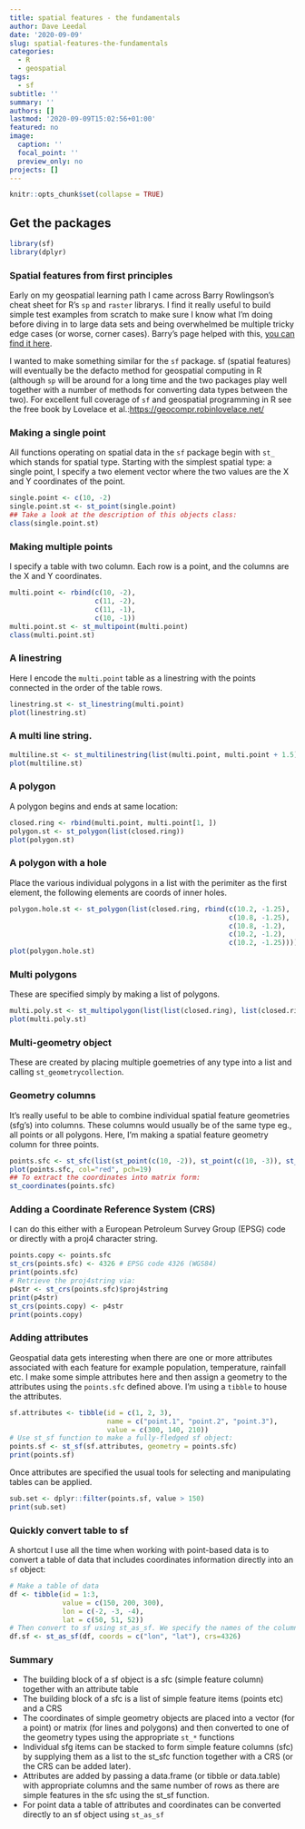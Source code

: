 ```yaml
---
title: spatial features - the fundamentals
author: Dave Leedal
date: '2020-09-09'
slug: spatial-features-the-fundamentals
categories:
  - R
  - geospatial
tags:
  - sf
subtitle: ''
summary: ''
authors: []
lastmod: '2020-09-09T15:02:56+01:00'
featured: no
image:
  caption: ''
  focal_point: ''
  preview_only: no
projects: []
---
```


```r
knitr::opts_chunk$set(collapse = TRUE)
```

## Get the packages
```r
library(sf)
library(dplyr)
```

### Spatial features from first principles

Early on my geospatial learning path I came across Barry Rowlingson's cheat sheet for R's `sp` and `raster` librarys. I find it really useful to build simple test examples from scratch to make sure I know what I'm doing before diving in to  large data sets and being overwhelmed be multiple tricky edge cases (or worse, corner cases). Barry's page helped with this, [you can find it here](https://www.maths.lancs.ac.uk/~rowlings/Teaching/UseR2012/cheatsheet.html).

I wanted to make something similar for the `sf` package. sf (spatial features) will eventually be the defacto method for geospatial computing in R (although `sp` will be around for a long time and the two packages play well together with a number of methods for converting data types between the two). For excellent full coverage of `sf` and geospatial programming in R see the free book by Lovelace et al.:[https://geocompr.robinlovelace.net/](https://geocompr.robinlovelace.net/)   

### Making a single point
All functions operating on spatial data in the `sf` package begin with `st_` which stands for spatial type. Starting with the simplest spatial type: a single point, I specify a two element vector where the two values are the X and Y coordinates of the point.
```r
single.point <- c(10, -2)
single.point.st <- st_point(single.point)
## Take a look at the description of this objects class:
class(single.point.st)
```

### Making multiple points
I specify a table with two column. Each row is a point, and the columns are the X and Y coordinates.
```r
multi.point <- rbind(c(10, -2),
                     c(11, -2),
                     c(11, -1),
                     c(10, -1))
multi.point.st <- st_multipoint(multi.point)
class(multi.point.st)
```

### A linestring
Here I encode the `multi.point` table as a linestring with the points connected in the order of the table rows.
```r
linestring.st <- st_linestring(multi.point)
plot(linestring.st)
```

### A multi line string.
```r
multiline.st <- st_multilinestring(list(multi.point, multi.point + 1.5))
plot(multiline.st)
```

### A polygon
A polygon begins and ends at same location:
```r
closed.ring <- rbind(multi.point, multi.point[1, ])
polygon.st <- st_polygon(list(closed.ring))
plot(polygon.st)
```

### A polygon with a hole
Place the various individual polygons in a list with the perimiter as the first element, the following elements are coords of inner holes.
```r
polygon.hole.st <- st_polygon(list(closed.ring, rbind(c(10.2, -1.25),
                                                      c(10.8, -1.25),
                                                      c(10.8, -1.2),
                                                      c(10.2, -1.2),
                                                      c(10.2, -1.25))))
plot(polygon.hole.st)
```

### Multi polygons
These are specified simply by making a list of polygons.
```r
multi.poly.st <- st_multipolygon(list(list(closed.ring), list(closed.ring + 2)))
plot(multi.poly.st)
```

### Multi-geometry object
These are created by placing multiple goemetries of any type into a list and calling `st_geometrycollection`.

### Geometry columns
It's really useful to be able to combine individual spatial feature geometries (sfg's) into columns. These columns would usually be of the same type eg., all points or all polygons.
Here, I'm making a spatial feature geometry column for three points.
```r
points.sfc <- st_sfc(list(st_point(c(10, -2)), st_point(c(10, -3)), st_point(c(11, -2))))
plot(points.sfc, col="red", pch=19)
## To extract the coordinates into matrix form:
st_coordinates(points.sfc)
```

### Adding a Coordinate Reference System (CRS)
I can do this either with a European Petroleum Survey Group (EPSG) code or directly with a proj4 character string.
```r
points.copy <- points.sfc
st_crs(points.sfc) <- 4326 # EPSG code 4326 (WGS84)
print(points.sfc)
# Retrieve the proj4string via:
p4str <- st_crs(points.sfc)$proj4string
print(p4str)
st_crs(points.copy) <- p4str
print(points.copy)
```

### Adding attributes
Geospatial data gets interesting when there are one or more attributes associated with each feature for example population, temperature, rainfall etc.
I make some simple attributes here and then assign a geometry to the attributes using the `points.sfc` defined above. I'm using a `tibble` to house the attributes.
```r
sf.attributes <- tibble(id = c(1, 2, 3), 
                        name = c("point.1", "point.2", "point.3"),
                        value = c(300, 140, 210))
# Use st_sf function to make a fully-fledged sf object:
points.sf <- st_sf(sf.attributes, geometry = points.sfc)
print(points.sf)
```
Once attributes are specified the usual tools for selecting and manipulating tables can be applied.
```r
sub.set <- dplyr::filter(points.sf, value > 150)
print(sub.set)
```

### Quickly convert table to sf
A shortcut I use all the time when working with point-based data is to convert a table of data that includes coordinates information directly into an `sf` object:

```r
# Make a table of data
df <- tibble(id = 1:3,
             value = c(150, 200, 300),
             lon = c(-2, -3, -4),
             lat = c(50, 51, 52))
# Then convert to sf using st_as_sf. We specify the names of the columns containing the X and Y coordinates and can optionally specify the CRS at this stage.
df.sf <- st_as_sf(df, coords = c("lon", "lat"), crs=4326)
```

### Summary
* The building block of a sf object is a sfc (simple feature column) together with an attribute table
* The building block of a sfc is a list of simple feature items (points etc) and a CRS
* The coordinates of simple geometry objects are placed into a vector (for a point) or matrix (for lines and polygons) and then converted to one of the geometry types using the appropriate `st_*` functions
* Individual sfg items can be stacked to form simple feature columns (sfc) by supplying them as a list to the st_sfc function together with a CRS (or the CRS can be added later).
* Attributes are added by passing a data.frame (or tibble or data.table) with appropriate columns and the same number of rows as there are simple features in the sfc using the st_sf function.
* For point data a table of attributes and coordinates can be converted directly to an sf object using `st_as_sf`
